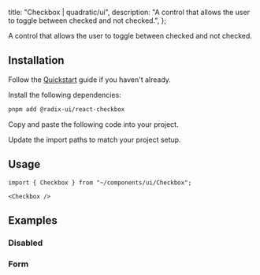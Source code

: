 
  title: "Checkbox | quadratic/ui",
  description: "A control that allows the user to toggle between checked and not checked.",
};

<Title>Checkbox</Title>
<Description>A control that allows the user to toggle between checked and not checked.</Description>
<ComponentPreview id="checkbox" />

## Installation
<Steps>

<StepTitle>Follow the [Quickstart](/docs/getting-started/guides/quickstart) guide if you haven't already.</StepTitle>

<StepTitle>Install the following dependencies:</StepTitle>
<StepContent>
```bash
pnpm add @radix-ui/react-checkbox
```
</StepContent>

<StepTitle>Copy and paste the following code into your project.</StepTitle>
<StepContent>
<FileSource id="checkbox" />
</StepContent>

<StepTitle>Update the import paths to match your project setup.</StepTitle>

</Steps>

## Usage
```tsx
import { Checkbox } from "~/components/ui/Checkbox";
```
```tsx
<Checkbox />
```

## Examples

### Disabled
<ComponentPreview id="checkboxDisabled" />

### Form
<ComponentPreview id="checkboxForm" />

<Footer previousLabel="Carousel" previousHref="/docs/components/primitives/carousel" nextLabel="Collapsible" nextHref="/docs/components/primitives/collapsible" />
